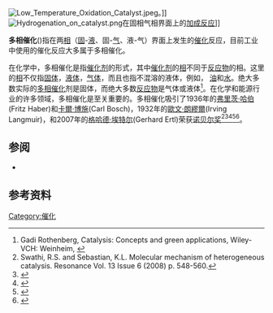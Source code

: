 [[File:Low_Temperature_Oxidation_Catalyst.jpeg|thumb]]。]]
[[Image:Hydrogenation_on_catalyst.png|thumb]]在固相气相界面上的[[加成反应|加成反应]]]]

'''多相催化'''({{lang-en|Heterogeneous catalysis}})指在两[[相態|相]]（[[固體|固]]-[[液體|液]]、固-[[氣體|气]]、液-气）界面上发生的[[催化|催化]]反应，目前工业中使用的催化反应大多属于多相催化。

在化学中，多相催化是指[[催化剂|催化剂]]的形式，其中[[催化剂|催化剂]]的[[相態|相]]不同于[[反应物|反应物]]的相。这里的[[相態|相]]不仅指[[固体|固体]]，[[液体|液体]]，[[气体|气体]]，而且也指不混溶的液体，例如， [[油|油]]和[[水|水]]。绝大多数实际的[[多相催化|多相催化]]剂是固体，而绝大多数[[反应物|反应物]]是气体或液体<ref>Gadi Rothenberg, Catalysis: Concepts and green applications, Wiley-VCH: Weinheim, {{ISBN|978-3-527-31824-7}}</ref>。在化学和能源行业的许多领域，多相催化是至关重要的。多相催化吸引了1936年的[[弗里茨·哈伯|弗里茨·哈伯]](Fritz Haber)和[[卡爾·博施|卡爾·博施]](Carl Bosch)，1932年的[[歐文·朗繆爾|歐文·朗繆爾]](Irving Langmuir)，和2007年的[[格哈德·埃特尔|格哈德·埃特尔]](Gerhard Ertl)荣获[[诺贝尔奖|诺贝尔奖]]<ref>Swathi, R.S. and Sebastian, K.L. Molecular mechanism of heterogeneous catalysis. Resonance Vol. 13 Issue 6 (2008) p. 548-560.</ref><ref>{{Cite web |url=https://www.nobelprize.org/nobel_prizes/chemistry/laureates/1918/haber-bio.html |title=Fritz Haber - Biographical<!-- Bot generated title --> |accessdate=2017-06-23 |archive-date=2018-06-12 |archive-url=https://web.archive.org/web/20180612144158/https://www.nobelprize.org/nobel_prizes/chemistry/laureates/1918/haber-bio.html |dead-url=no }}</ref><ref>{{Cite web |url=https://www.nobelprize.org/nobel_prizes/chemistry/laureates/1931/bosch-bio.html |title=Carl Bosch - Biographical<!-- Bot generated title --> |accessdate=2017-06-23 |archive-date=2018-06-13 |archive-url=https://web.archive.org/web/20180613112344/https://www.nobelprize.org/nobel_prizes/chemistry/laureates/1931/bosch-bio.html |dead-url=no }}</ref><ref>{{Cite web |url=https://www.nobelprize.org/nobel_prizes/chemistry/laureates/1932/langmuir-bio.html |title=Irving Langmuir - Biographical<!-- Bot generated title --> |accessdate=2017-06-23 |archive-date=2018-03-07 |archive-url=https://web.archive.org/web/20180307174038/https://www.nobelprize.org/nobel_prizes/chemistry/laureates/1932/langmuir-bio.html |dead-url=no }}</ref><ref>{{Cite web |url=https://www.nobelprize.org/nobel_prizes/chemistry/laureates/2007/ertl-bio.html |title=Gerhard Ertl - Biographical<!-- Bot generated title --> |accessdate=2017-06-23 |archive-date=2017-12-22 |archive-url=https://web.archive.org/web/20171222050825/https://www.nobelprize.org/nobel_prizes/chemistry/laureates/2007/ertl-bio.html |dead-url=no }}</ref>。

==参阅==
* {{le|均相催化|Homogeneous catalysis}}

==参考资料==
{{Commons category|Heterogeneous Catalysis}}
{{reflist}}

{{Authority control}}
[[Category:催化|Category:催化]]